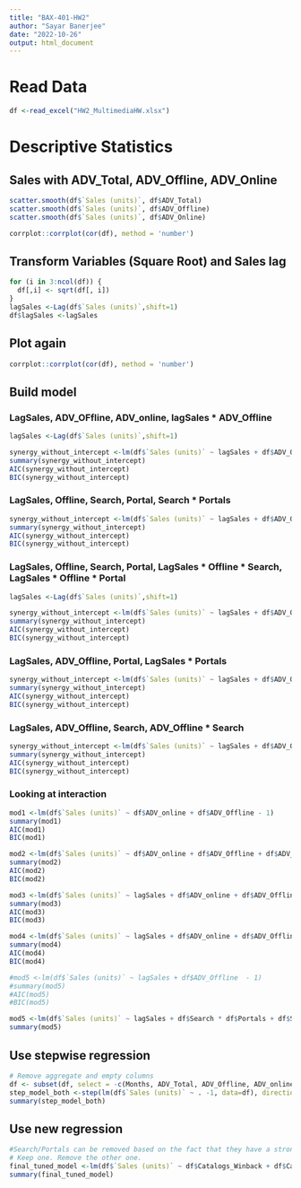 ```yaml
---
title: "BAX-401-HW2"
author: "Sayar Banerjee"
date: "2022-10-26"
output: html_document
---
```


# Read Data
```r
df <-read_excel("HW2_MultimediaHW.xlsx")
```


# Descriptive Statistics

## Sales with ADV_Total, ADV_Offline, ADV_Online
```r
scatter.smooth(df$`Sales (units)`, df$ADV_Total)
scatter.smooth(df$`Sales (units)`, df$ADV_Offline)
scatter.smooth(df$`Sales (units)`, df$ADV_Online)
```

```r
corrplot::corrplot(cor(df), method = 'number')
```

## Transform Variables (Square Root) and Sales lag
```r
for (i in 3:ncol(df)) {
  df[,i] <- sqrt(df[, i])
}
lagSales <-Lag(df$`Sales (units)`,shift=1)
df$lagSales <-lagSales
```

## Plot again
```r
corrplot::corrplot(cor(df), method = 'number')
```
## Build model

### LagSales, ADV_OFfline, ADV_online, lagSales * ADV_Offline
```r
lagSales <-Lag(df$`Sales (units)`,shift=1)

synergy_without_intercept <-lm(df$`Sales (units)` ~ lagSales + df$ADV_Offline + df$ADV_online + lagSales * df$ADV_Offline - 1)
summary(synergy_without_intercept)
AIC(synergy_without_intercept)
BIC(synergy_without_intercept)
```

### LagSales, Offline, Search, Portal, Search * Portals
```r

synergy_without_intercept <-lm(df$`Sales (units)` ~ lagSales + df$ADV_Offline + df$Search + df$Portals + df$Search * df$Portals  - 1)
summary(synergy_without_intercept)
AIC(synergy_without_intercept)
BIC(synergy_without_intercept)
```

### LagSales, Offline, Search, Portal, LagSales * Offline * Search, LagSales * Offline * Portal
```r
lagSales <-Lag(df$`Sales (units)`,shift=1)

synergy_without_intercept <-lm(df$`Sales (units)` ~ lagSales + df$ADV_Offline + df$Search + df$Portals + df$Search * df$Portals + df$ADV_Offline * lagSales +  df$ADV_Offline * lagSales * df$Portals + df$ADV_Offline * lagSales *  df$Search + df$ADV_Offline * df$Search + df$ADV_Offline * df$Portals + lagSales * df$Search + lagSales * df$Portals + lagSales * df$ADV_Offline * df$Search * df$Portals - 1)
summary(synergy_without_intercept)
AIC(synergy_without_intercept)
BIC(synergy_without_intercept)
```

### LagSales, ADV_Offline, Portal, LagSales * Portals
```r
synergy_without_intercept <-lm(df$`Sales (units)` ~ lagSales + df$ADV_Offline + df$Portals + df$ADV_Offline * lagSales  - 1)
summary(synergy_without_intercept)
AIC(synergy_without_intercept)
BIC(synergy_without_intercept)
```

### LagSales, ADV_Offline, Search, ADV_Offline * Search
```r
synergy_without_intercept <-lm(df$`Sales (units)` ~ lagSales + df$ADV_Offline + df$Search + df$ADV_Offline * lagSales  - 1)
summary(synergy_without_intercept)
AIC(synergy_without_intercept)
BIC(synergy_without_intercept)
```

### Looking at interaction
```r
mod1 <-lm(df$`Sales (units)` ~ df$ADV_online + df$ADV_Offline - 1)
summary(mod1)
AIC(mod1)
BIC(mod1)

mod2 <-lm(df$`Sales (units)` ~ df$ADV_online + df$ADV_Offline + df$ADV_online * df$ADV_Offline - 1)
summary(mod2)
AIC(mod2)
BIC(mod2)

mod3 <-lm(df$`Sales (units)` ~ lagSales + df$ADV_online + df$ADV_Offline - 1)
summary(mod3)
AIC(mod3)
BIC(mod3)

mod4 <-lm(df$`Sales (units)` ~ lagSales + df$ADV_online + df$ADV_Offline + df$ADV_online * df$ADV_Offline - 1)
summary(mod4)
AIC(mod4)
BIC(mod4)

#mod5 <-lm(df$`Sales (units)` ~ lagSales + df$ADV_Offline  - 1)
#summary(mod5)
#AIC(mod5)
#BIC(mod5)

mod5 <-lm(df$`Sales (units)` ~ lagSales + df$Search * df$Portals + df$Search + df$Portals - 1)
summary(mod5)
```

## Use stepwise regression
```r
# Remove aggregate and empty columns
df <- subset(df, select = -c(Months, ADV_Total, ADV_Offline, ADV_online, SocialMedia))
step_model_both <-step(lm(df$`Sales (units)` ~ . -1, data=df), direction="backward")
summary(step_model_both)
```

## Use new regression
```r
#Search/Portals can be removed based on the fact that they have a strong correlation with each other in the correlation plots.
# Keep one. Remove the other one.
final_tuned_model <-lm(df$`Sales (units)` ~ df$Catalogs_Winback + df$Catalogs_NewCust + df$Search + df$Retargeting + df$lagSales - 1)
summary(final_tuned_model)
```
